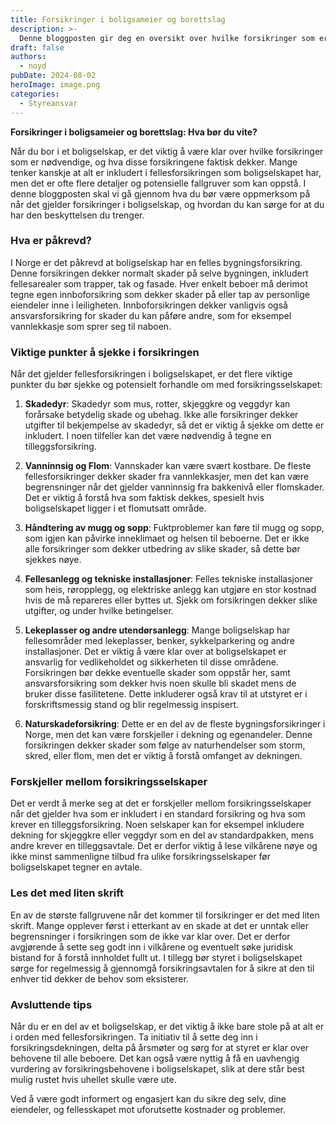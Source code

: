 ```yaml
---
title: Forsikringer i boligsameier og borettslag
description: >-
  Denne bloggposten gir deg en oversikt over hvilke forsikringer som er nødvendige i boligselskap, og hva du bør sjekke for å sikre at både bygninger, fellesarealer og personlige eiendeler er tilstrekkelig dekket. Vi går også gjennom viktige forsikringsdetaljer som ansvar for lekeplasser, skadedyrbekjempelse, og beskyttelse mot vannskader og naturkatastrofer.
draft: false
authors:
  - noyd
pubDate: 2024-08-02
heroImage: image.png
categories:
  - Styreansvar
---
```


**Forsikringer i boligsameier og borettslag: Hva bør du vite?**

Når du bor i et boligselskap, er det viktig å være klar over hvilke forsikringer som er nødvendige, og hva disse forsikringene faktisk dekker. Mange tenker kanskje at alt er inkludert i fellesforsikringen som boligselskapet har, men det er ofte flere detaljer og potensielle fallgruver som kan oppstå. I denne bloggposten skal vi gå gjennom hva du bør være oppmerksom på når det gjelder forsikringer i boligselskap, og hvordan du kan sørge for at du har den beskyttelsen du trenger.

### Hva er påkrevd?

I Norge er det påkrevd at boligselskap har en felles bygningsforsikring. Denne forsikringen dekker normalt skader på selve bygningen, inkludert fellesarealer som trapper, tak og fasade. Hver enkelt beboer må derimot tegne egen innboforsikring som dekker skader på eller tap av personlige eiendeler inne i leiligheten. Innboforsikringen dekker vanligvis også ansvarsforsikring for skader du kan påføre andre, som for eksempel vannlekkasje som sprer seg til naboen.

### Viktige punkter å sjekke i forsikringen

Når det gjelder fellesforsikringen i boligselskapet, er det flere viktige punkter du bør sjekke og potensielt forhandle om med forsikringsselskapet:

1. **Skadedyr**: Skadedyr som mus, rotter, skjeggkre og veggdyr kan forårsake betydelig skade og ubehag. Ikke alle forsikringer dekker utgifter til bekjempelse av skadedyr, så det er viktig å sjekke om dette er inkludert. I noen tilfeller kan det være nødvendig å tegne en tilleggsforsikring.

2. **Vanninnsig og Flom**: Vannskader kan være svært kostbare. De fleste fellesforsikringer dekker skader fra vannlekkasjer, men det kan være begrensninger når det gjelder vanninnsig fra bakkenivå eller flomskader. Det er viktig å forstå hva som faktisk dekkes, spesielt hvis boligselskapet ligger i et flomutsatt område.

3. **Håndtering av mugg og sopp**: Fuktproblemer kan føre til mugg og sopp, som igjen kan påvirke inneklimaet og helsen til beboerne. Det er ikke alle forsikringer som dekker utbedring av slike skader, så dette bør sjekkes nøye.

4. **Fellesanlegg og tekniske installasjoner**: Felles tekniske installasjoner som heis, røropplegg, og elektriske anlegg kan utgjøre en stor kostnad hvis de må repareres eller byttes ut. Sjekk om forsikringen dekker slike utgifter, og under hvilke betingelser.

5. **Lekeplasser og andre utendørsanlegg**: Mange boligselskap har fellesområder med lekeplasser, benker, sykkelparkering og andre installasjoner. Det er viktig å være klar over at boligselskapet er ansvarlig for vedlikeholdet og sikkerheten til disse områdene. Forsikringen bør dekke eventuelle skader som oppstår her, samt ansvarsforsikring som dekker hvis noen skulle bli skadet mens de bruker disse fasilitetene. Dette inkluderer også krav til at utstyret er i forskriftsmessig stand og blir regelmessig inspisert.

6. **Naturskadeforsikring**: Dette er en del av de fleste bygningsforsikringer i Norge, men det kan være forskjeller i dekning og egenandeler. Denne forsikringen dekker skader som følge av naturhendelser som storm, skred, eller flom, men det er viktig å forstå omfanget av dekningen.

### Forskjeller mellom forsikringsselskaper

Det er verdt å merke seg at det er forskjeller mellom forsikringsselskaper når det gjelder hva som er inkludert i en standard forsikring og hva som krever en tilleggsforsikring. Noen selskaper kan for eksempel inkludere dekning for skjeggkre eller veggdyr som en del av standardpakken, mens andre krever en tilleggsavtale. Det er derfor viktig å lese vilkårene nøye og ikke minst sammenligne tilbud fra ulike forsikringsselskaper før boligselskapet tegner en avtale.

### Les det med liten skrift

En av de største fallgruvene når det kommer til forsikringer er det med liten skrift. Mange opplever først i etterkant av en skade at det er unntak eller begrensninger i forsikringen som de ikke var klar over. Det er derfor avgjørende å sette seg godt inn i vilkårene og eventuelt søke juridisk bistand for å forstå innholdet fullt ut. I tillegg bør styret i boligselskapet sørge for regelmessig å gjennomgå forsikringsavtalen for å sikre at den til enhver tid dekker de behov som eksisterer.

### Avsluttende tips

Når du er en del av et boligselskap, er det viktig å ikke bare stole på at alt er i orden med fellesforsikringen. Ta initiativ til å sette deg inn i forsikringsdekningen, delta på årsmøter og sørg for at styret er klar over behovene til alle beboere. Det kan også være nyttig å få en uavhengig vurdering av forsikringsbehovene i boligselskapet, slik at dere står best mulig rustet hvis uhellet skulle være ute.

Ved å være godt informert og engasjert kan du sikre deg selv, dine eiendeler, og fellesskapet mot uforutsette kostnader og problemer.
